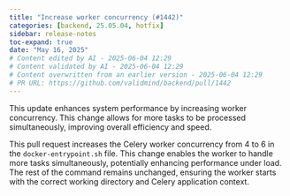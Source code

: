 ```yaml
---
title: "Increase worker concurrency (#1442)"
categories: [backend, 25.05.04, hotfix]
sidebar: release-notes
toc-expand: true
date: "May 16, 2025"
# Content edited by AI - 2025-06-04 12:29
# Content validated by AI - 2025-06-04 12:29
# Content overwritten from an earlier version - 2025-06-04 12:29
# PR URL: https://github.com/validmind/backend/pull/1442
---
```


This update enhances system performance by increasing worker concurrency. This change allows for more tasks to be processed simultaneously, improving overall efficiency and speed.

This pull request increases the Celery worker concurrency from 4 to 6 in the `docker-entrypoint.sh` file. This change enables the worker to handle more tasks simultaneously, potentially enhancing performance under load. The rest of the command remains unchanged, ensuring the worker starts with the correct working directory and Celery application context.